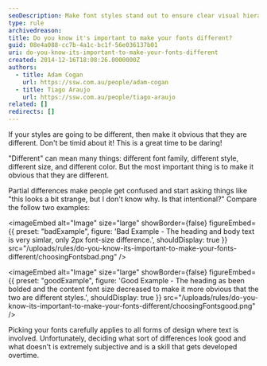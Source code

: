 ```yaml
---
seoDescription: Make font styles stand out to ensure clear visual hierarchy and avoid confusion.
type: rule
archivedreason:
title: Do you know it's important to make your fonts different?
guid: 08e4a088-cc7b-4a1c-bc1f-56e036137b01
uri: do-you-know-its-important-to-make-your-fonts-different
created: 2014-12-16T18:08:26.0000000Z
authors:
  - title: Adam Cogan
    url: https://ssw.com.au/people/adam-cogan
  - title: Tiago Araujo
    url: https://ssw.com.au/people/tiago-araujo
related: []
redirects: []
---
```


If your styles are going to be different, then make it obvious that they are different. Don't be timid about it! This is a great time to be daring!

"Different" can mean many things: different font family, different style, different size, and different color. But the most important thing is to make it obvious that they are different.

Partial differences make people get confused and start asking things like "this looks a bit strange, but I don't know why. Is that intentional?"
Compare the follow two examples:

<imageEmbed
  alt="Image"
  size="large"
  showBorder={false}
  figureEmbed={{
    preset: "badExample",
    figure: 'Bad Example - The heading and body text is very simlar, only 2px font-size difference.',
    shouldDisplay: true
  }}
  src="/uploads/rules/do-you-know-its-important-to-make-your-fonts-different/choosingFontsbad.png"
/>

<imageEmbed
  alt="Image"
  size="large"
  showBorder={false}
  figureEmbed={{
    preset: "goodExample",
    figure: 'Good Example - The heading as been bolded and the content font size decreased to make it more obvious that the two are different styles.',
    shouldDisplay: true
  }}
  src="/uploads/rules/do-you-know-its-important-to-make-your-fonts-different/choosingFontsgood.png"
/>

Picking your fonts carefully applies to all forms of design where text is involved. Unfortunately, deciding what sort of differences look good and what doesn't is extremely subjective and is a skill that gets developed overtime.
